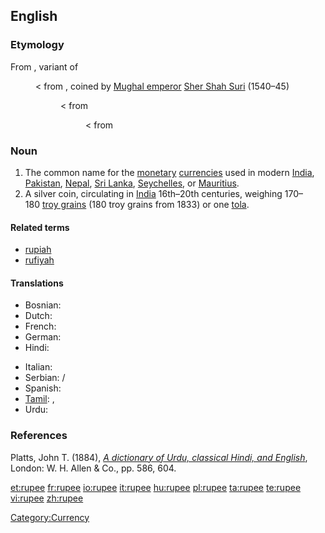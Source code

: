 ==English==
{{wikipedia}}
===Etymology===
From {{etyl|hi}} {{term|रुपीया|tr=rupīyā|lang=hi|sc=Deva}}, variant of {{term|रुपया|lang=hi|tr=rupayā|sc=Deva}}
:< from {{etyl|ur}} {{term|رپيا|lang=ur|sc=ur-Arab|tr=rupayā}}, coined by [[w:Mughal Empire|Mughal emperor]] [[w:Sher Shah Suri|Sher Shah Suri]] (1540–45)
::< from {{etyl|sa}} {{term|रूप्यकं|lang=sa|sc=Deva|tr=rūpyakam||[[silver]] [[coin]]}}
:::< from {{etyl|sa}} {{term|रूप्य|lang=sa|sc=Deva|tr=rūpya||[[wrought]] silver}}

===Noun===
{{en-noun}}

# The common name for the [[monetary]] [[currency|currencies]] used in modern [[India]], [[Pakistan]], [[Nepal]], [[Sri Lanka]], [[Seychelles]], or [[Mauritius]].
# A silver coin, circulating in [[India]] 16th–20th centuries, weighing 170–180&nbsp;[[troy grain]]s (180&nbsp;troy grains from 1833) or one [[tola]].

====Related terms====
* [[rupiah]]
* [[rufiyah]]

====Translations====
{{trans-top|monetary currency}}
* Bosnian: {{t-|bs|rupija|f}}
* Dutch: {{t|nl|roepie|m}}
* French: {{t|fr|roupie|f}}
* German: {{t|de|Rupie|f}}
* Hindi: {{t|hi|रुपया|m|sc=Deva|tr=rupyā}}
{{trans-mid}}
* Italian: {{t-|it|rupia|f}}
* Serbian: {{t-|sr|рупија|sc=Cyrl}}/{{t-|sr|rupija|f}}
* Spanish: {{t|es|rupia|f}}
* [[Tamil]]: {{t|ta|உரூபாய்|sc=Taml|tr=urūpāy}}, {{t|ta|ரூபாய்|sc=Taml|tr=rūpāy}}
* Urdu: {{t|ur|روپیہ|sc=ur-Arab|tr=rupyā}}
{{trans-bottom}}

===References===
Platts, John T. (1884), ''[http://dsal.uchicago.edu/cgi-bin/philologic/contextualize.pl?p.4.platts.1549194 A dictionary of Urdu, classical Hindi, and English]'', London: W. H. Allen & Co., pp. 586, 604.

[[Category:Currency]]

[[et:rupee]]
[[fr:rupee]]
[[io:rupee]]
[[it:rupee]]
[[hu:rupee]]
[[pl:rupee]]
[[ta:rupee]]
[[te:rupee]]
[[vi:rupee]]
[[zh:rupee]]
